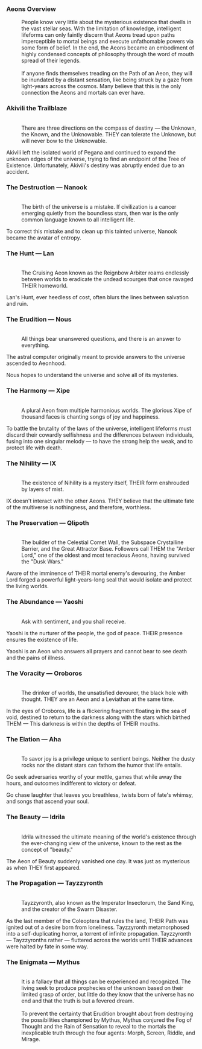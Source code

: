 ===Aeons Overview===
:
:People know very little about the mysterious existence that dwells in the vast stellar seas. With the limitation of knowledge, intelligent lifeforms can only faintly discern that Aeons tread upon paths imperceptible to mortal beings and execute unfathomable powers via some form of belief. In the end, the Aeons became an embodiment of highly condensed concepts of philosophy through the word of mouth spread of their legends.
:<br />If anyone finds themselves treading on the Path of an Aeon, they will be inundated by a distant sensation, like being struck by a gaze from light-years across the cosmos. Many believe that this is the only connection the Aeons and mortals can ever have.

===Akivili the Trailblaze===
:{{Цвет|Ключевой|nobold=1|''"Countless shooting stars streak across the night sky... If you can pick the right one, it will carry your wish to thousands of distant worlds."''
:<div align="right">&mdash; Fables About the Stars ''by Adrian Spencer Smith''</div>}}
:<br />There are three directions on the compass of destiny &mdash; the Unknown, the Known, and the Unknowable. THEY can tolerate the Unknown, but will never bow to the Unknowable.
:
Akivili left the isolated world of Pegana and continued to expand the unknown edges of the universe, trying to find an endpoint of the Tree of Existence. Unfortunately, Akivili's destiny was abruptly ended due to an accident.

===The Destruction &mdash; Nanook===
:''{{Цвет|Ключевой|nobold=1|"If the increase of entropy is a fundamental law of the universe, then the heat death would be the inescapable destiny of the material world. So, why is it that we bother to struggle to survive? Expansion, fusion, and then annihilation. If we wish to welcome the new, then we must first embrace the end."
:<div align="right">&mdash; From a scientist just before pressing the button for nuclear detonation, 2152 AE</div>}}''
:<br />The birth of the universe is a mistake. If civilization is a cancer emerging quietly from the boundless stars, then war is the only common language known to all intelligent life.
:
To correct this mistake and to clean up this tainted universe, Nanook became the avatar of entropy.

===The Hunt &mdash; Lan===
:{{Цвет|Ключевой|nobold=1|''"With no end to hate and no boundaries to war, how much concern do you shoulder? With determined eyes and the arrow drawn, the Reignbow Arbiter needs not turn back hither."''
:<div align="right">&mdash; Worlds History as a Mirror'', Xianzhou''</div>}}
:<br />The Cruising Aeon known as the Reignbow Arbiter roams endlessly between worlds to eradicate the undead scourges that once ravaged THEIR homeworld.
:
Lan's Hunt, ever heedless of cost, often blurs the lines between salvation and ruin.

===The Erudition &mdash; Nous===
:{{Цвет|Ключевой|nobold=1|''"If the truth of the universe is cruel and stale, would you still yearn for the answer to the ultimate question?
:
Knowledge seekers know not how to judge, for their core is cold and unwavering... As are the ends of Paths they set out to seek."''
:<div align="right">&mdash; Fables About the Stars ''by Adrian Spencer Smith''</div>}}
:<br />All things bear unanswered questions, and there is an answer to everything.
:
The astral computer originally meant to provide answers to the universe ascended to Aeonhood.
:
Nous hopes to understand the universe and solve all of its mysteries.

===The Harmony &mdash; Xipe===
:{{Цвет|Ключевой|nobold=1|''"The world is in harmony and the stars shine bright. Praise the Lord! All are connected and the wind of blessing breathes across the lands!"''
:<div align="right">&mdash; Odes of Harmony'', I''</div>}}
:<br />A plural Aeon from multiple harmonious worlds. The glorious Xipe of thousand faces is chanting songs of joy and happiness.
:
To battle the brutality of the laws of the universe, intelligent lifeforms must discard their cowardly selfishness and the differences between individuals, fusing into one singular melody &mdash; to have the strong help the weak, and to protect life with death.

===The Nihility &mdash; IX===
:''{{Цвет|Ключевой|nobold=1|"You may gaze deep into the vast grandeur of the stars, but do not glance at the abyss of the void... for it holds nothing except for the ability to make mortals lose all reason and thought."
:<div align="right">&mdash; Murong, Doctor of Chaos</div>}}''
:<br />The existence of Nihility is a mystery itself, THEIR form enshrouded by layers of mist.
:
IX doesn't interact with the other Aeons. THEY believe that the ultimate fate of the multiverse is nothingness, and therefore, worthless.

===The Preservation &mdash; Qlipoth===
:{{Цвет|Ключевой|nobold=1|''"The philosopher gazes upon the stars trying to find the ultimate goal of civilization &mdash; 'Build a wall.' A majestic voice echoed in his head. 'Build a wall.'"''
:<div align="right">&mdash; Fables About the Stars ''by Adrian Spencer Smith''</div>}}
:<br />The builder of the Celestial Comet Wall, the Subspace Crystalline Barrier, and the Great Attractor Base. Followers call THEM the "Amber Lord," one of the oldest and most tenacious Aeons, having survived the "Dusk Wars."
:
Aware of the imminence of THEIR mortal enemy's devouring, the Amber Lord forged a powerful light-years-long seal that would isolate and protect the living worlds.

===The Abundance &mdash; Yaoshi===
:{{Цвет|Ключевой|nobold=1|''"The flowers share their petals without care, waiting for their inevitable withering destiny. The birds fly high in song, moving toward their inevitable crash and death. The streams flow rapidly with life, in a direction where they inevitably run dry. Why must all things come to an end? There must be a miracle somewhere in the universe that can cure the disease known as finality."''
:<div align="right">&mdash; Life Is Too Short'' by Anonymous''</div>}}
:<br />Ask with sentiment, and you shall receive.
:
Yaoshi is the nurturer of the people, the god of peace. THEIR presence ensures the existence of life.
:
Yaoshi is an Aeon who answers all prayers and cannot bear to see death and the pains of illness.

===The Voracity &mdash; Oroboros===
:{{Цвет|Ключевой|nobold=1|''"Insects are to birds, as hares are to wolves. The stars are to the black hole, as the worlds are to the gluttonous."''
:<div align="right">&mdash; Worlds History as a Mirror'', Xianzhou''</div>}}
:<br />The drinker of worlds, the unsatisfied devourer, the black hole with thought. THEY are an Aeon and a Leviathan at the same time.
:
In the eyes of Oroboros, life is a flickering fragment floating in the sea of void, destined to return to the darkness along with the stars which birthed THEM &mdash; This darkness is within the depths of THEIR mouths.

===The Elation &mdash; Aha===
:''{{Цвет|Ключевой|nobold=1|"The Erudition is a hunk of junk, the Preservation is a fool, the Hunt has no sense of humor, and the Destruction is a lunatic. All the Aeons are as stubborn as they come. What a shame for Aha!"
:<div align="right">&mdash; A Masked Fool who is a self-proclaimed astronomy expert</div>}}''
:<br />To savor joy is a privilege unique to sentient beings. Neither the dusty rocks nor the distant stars can fathom the humor that life entails.
:
Go seek adversaries worthy of your mettle, games that while away the hours, and outcomes indifferent to victory or defeat.
:
Go chase laughter that leaves you breathless, twists born of fate's whimsy, and songs that ascend your soul.

===The Beauty &mdash; Idrila===
:{{Цвет|Ключевой|nobold=1|''"There is beauty in a stretch of fabric, in the lines of a poem, and in a few notes in a song &mdash; Welcome to an era where the idea of 'beauty' is absolutely worthless! How vulgar! How hopeless! How sad!"''
:<div align="right">&mdash; Fashion Guide of the Cosmos ''Chief Editor, Micheline von Tarantino''</div>}}
:<br />Idrila witnessed the ultimate meaning of the world's existence through the ever-changing view of the universe, known to the rest as the concept of "beauty."
:
The Aeon of Beauty suddenly vanished one day. It was just as mysterious as when THEY first appeared.

===The Propagation &mdash; Tayzzyronth===
:{{Цвет|Ключевой|nobold=1|''"Hurry and shut your doors and windows if shadows appear at the noontide horizon, for that is no early dusk but the hungering Swarm."''
:<div align="right">&mdash; Fables About the Stars ''by Adrian Spencer Smith''</div>}}
:<br />Tayzzyronth, also known as the Imperator Insectorum, the Sand King, and the creator of the Swarm Disaster.
:
As the last member of the Coleoptera that rules the land, THEIR Path was ignited out of a desire born from loneliness. Tayzzyronth metamorphosed into a self-duplicating horror, a torrent of infinite propagation. Tayzzyronth &mdash; Tayzzyronths rather &mdash; fluttered across the worlds until THEIR advances were halted by fate in some way.

===The Enigmata &mdash; Mythus===
:''{{Цвет|Ключевой|nobold=1|"To stop questioning is to ask pouring rain to relinquish its faith in the glittering stars. Open yourself to the roaring river of metaphors, and you will find truth awaits, hiding at the end of the night sky, in the swirling rosy storm of a bygone age."
:<div align="right">&mdash;Sharon Leighton, Galactic Laureate Poet (Self-Proclaimed)</div>}}''
:<br />It is a fallacy that all things can be experienced and recognized. The living seek to produce prophecies of the unknown based on their limited grasp of order, but little do they know that the universe has no end and that the truth is but a fevered dream.
:<br />To prevent the certainty that Erudition brought about from destroying the possibilities championed by Mythus, Mythus conjured the Fog of Thought and the Rain of Sensation to reveal to the mortals the inexplicable truth through the four agents: Morph, Screen, Riddle, and Mirage.
